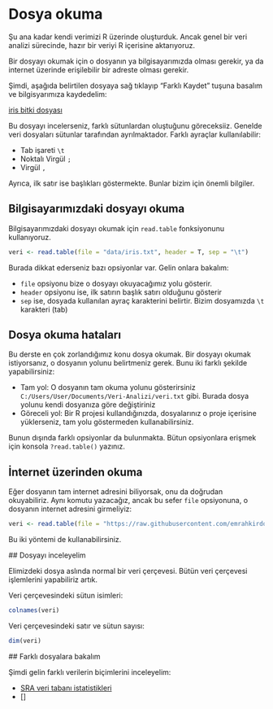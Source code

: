 # Dosya okuma {#sec-dosya-okuma}

Şu ana kadar kendi verimizi R üzerinde oluşturduk. Ancak genel bir veri analizi sürecinde, hazır bir veriyi R içerisine aktarıyoruz.

Bir dosyayı okumak için o dosyanın ya bilgisayarımızda olması gerekir, ya da internet üzerinde erişilebilir bir adreste olması gerekir.

Şimdi, aşağıda belirtilen dosyaya sağ tıklayıp "Farklı Kaydet" tuşuna basalım ve bilgisyarımıza kaydedelim:

[iris bitki dosyası](https://raw.githubusercontent.com/emrahkirdok/ybva/main/02-veri-analizi/data/iris.txt)

Bu dosyayı incelerseniz, farklı sütunlardan oluştuğunu göreceksiiz. Genelde veri dosyaları sütunlar tarafından ayrılmaktador. Farklı ayraçlar kullanılabilir:

+ Tab işareti `\t`
+ Noktalı Virgül `;`
+ Virgül `,` 

Ayrıca, ilk satır ise başlıkları göstermekte. Bunlar bizim için önemli bilgiler.

## Bilgisayarımızdaki dosyayı okuma

Bilgisayarımızdaki dosyayı okumak için `read.table` fonksiyonunu kullanıyoruz.

```r
veri <- read.table(file = "data/iris.txt", header = T, sep = "\t")
```

Burada dikkat ederseniz bazı opsiyonlar var. Gelin onlara bakalım:

+ `file` opsiyonu bize o dosyayı okuyacağımız yolu gösterir.
+ `header` opsiyonu ise, ilk satırın başlık satırı olduğunu gösterir
+ `sep` ise, dosyada kullanılan ayraç karakterini belirtir. Bizim dosyamızda `\t` karakteri (tab)

::: {.callout-warning} 
## Dosya okuma hataları

Bu derste en çok zorlandığımız konu dosya okumak. Bir dosyayı okumak istiyorsanız, o dosyanın yolunu belirtmeniz gerek. Bunu iki farklı şekilde yapabilirsiniz:

+ Tam yol: O dosyanın tam okuma yolunu gösterirsiniz `C:/Users/User/Documents/Veri-Analizi/veri.txt` gibi. Burada dosya yolunu kendi dosyanıza göre değiştiriniz
+ Göreceli yol: Bir R projesi kullandığınızda, dosyalarınız o proje içerisine yüklerseniz, tam yolu göstermeden kullanabilirsiniz.
:::

Bunun dışında farklı opsiyonlar da bulunmakta. Bütun opsiyonlara erişmek için konsola `?read.table()` yazınız.

## İnternet üzerinden okuma

Eğer dosyanın tam internet adresini biliyorsak, onu da doğrudan okuyabiliriz. Aynı komutu yazacağız, ancak bu sefer `file` opsiyonuna, o dosyanın internet adresini girmeliyiz:

```r
veri <- read.table(file = "https://raw.githubusercontent.com/emrahkirdok/ybva/main/02-veri-analizi/data/iris.txt", header = T, sep = "\t")
```

Bu iki yöntemi de kullanabilirsiniz.

## Dosyayı inceleyelim

Elimizdeki dosya aslında normal bir veri çerçevesi. Bütün veri çerçevesi işlemlerini yapabiliriz artık.

Veri çerçevesindeki sütun isimleri:

```r
colnames(veri)
```

Veri çerçevesindeki satır ve sütun sayısı:

```r
dim(veri)
```

## Farklı dosyalara bakalım

Şimdi gelin farklı verilerin biçimlerini inceleyelim:

+ [SRA veri tabanı istatistikleri](https://raw.githubusercontent.com/emrahkirdok/ybva/main/02-veri-analizi/data/sra_stat.csv)
+ []